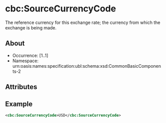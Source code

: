 
# cbc:SourceCurrencyCode

The reference currency for this exchange rate; the currency from which the exchange is being made.

## About

- Occurrence: [1..1]
- Namespace: urn:oasis:names:specification:ubl:schema:xsd:CommonBasicComponents-2

## Attributes

## Example

```xml
<cbc:SourceCurrencyCode>USD</cbc:SourceCurrencyCode>
